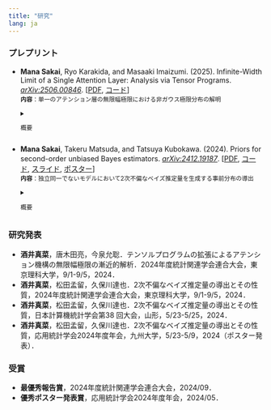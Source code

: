 ```yaml
---
title: "研究"
lang: ja
---
```


### プレプリント

- **Mana Sakai**, Ryo Karakida, and Masaaki Imaizumi. (2025). Infinite-Width Limit of a Single Attention Layer: Analysis via Tensor Programs. [*arXiv:2506.00846*](https://arxiv.org/abs/2506.00846).
[[PDF](https://arxiv.org/pdf/2506.00846),
[コード](https://github.com/manasakai/infinite-width-attention)]
    <br>
    <small>
        <span style="color: var(--text-sub-color)">
            **内容**：単一のアテンション層の無限幅極限における非ガウス極限分布の解明
        </span>
        <details>
            <summary>
                <span style="color: var(--text-sub-color)">
                    概要
                </span>
            </summary>
            <span style="color: var(--text-sub-color)">
                近年のニューラルネットワーク理論では，ネットワークの無限幅極限を考えることで，ニューロンの出力をガウス分布として扱う枠組みが広く用いられてきた（例えばニューラルネットワークガウス過程やテンソルプログラムなど）．しかしアテンション層に関しては，ヘッド数を無限を無限にするか特殊なスケーリングを導入するなどの条件を課さない限り，このガウス近似は機能せず，従来の理論ではその内部の分布を捉えられないという課題があった．本論文では，テンソルプログラムフレームワークを活用し，現実的なアーキテクチャ設定および標準的な$1/\sqrt{n}$スケーリング（次元数$n$）の下で，<u>**単一のアテンション層の各変数が無限幅極限でどのような確率分布に収束するかを厳密に導出**</u>する．特に，無限ヘッド極限や特別なスケーリングに頼ることなく，この極限分布の正確な形を導出し，それが<u>**ガウス分布とは本質的に異なる**</u>ことを示す．この極限分布は階層構造に起因する非ガウス性を呈し，アテンション内部の類似度スコアに条件付ければガウス分布となる．数値実験は理論予測を裏付け，有限幅の場合でも有限ヘッドアテンションを正確に記述できることを確認した．本成果は，無限幅極限で深層トランスフォーマー全体を解析する統一理論を構築するための礎となる．
            </span>
        </details>
    </small>

- **Mana Sakai**, Takeru Matsuda, and Tatsuya Kubokawa. (2024). Priors for second-order unbiased Bayes estimators. [*arXiv:2412.19187*](https://arxiv.org/abs/2412.19187).
[[PDF](https://arxiv.org/pdf/2412.19187),
[コード](https://github.com/manasakai/second-order-unbiased-NER),
[スライド](/files/Slides_PriorsForSecond-OrderUnbiasedBayesEstimators_jp.pdf){target="_blank"},
[ポスター](/files/Poster_PriorsForSecond-OrderUnbiasedBayesEstimators.pdf){target="_blank"}]
    <small>
        <br>
        <span style="color: var(--text-sub-color)">
            **内容**：独立同一でないモデルにおいて2次不偏なベイズ推定量を生成する事前分布の導出
        </span>
        <details>
            <summary>
                <span style="color: var(--text-sub-color)">
                    概要
                </span>
            </summary>
            <span style="color: var(--text-sub-color)">
                Hartigan (1965) によって導入された<u>**漸近不偏事前分布 (asymptotically unbiased priors)**</u> は，ベイズ推定量の<u>**2次不偏**</u>性を達成するために設計されている．ここで推定量が2次不偏であるとは，推定量のバイアスがサンプルサイズ$n$に対して$o(n^{-1})$であることを意味する．本論文では，<u>**Hartigan の枠組みを i.i.d. でないモデルに拡張</u>**し，漸近的に不偏な事前分布を特徴づける偏微分方程式系を導出する．さらに，そのような事前分布の存在性の必要十分条件を議論し，一般に<u>**漸近不偏事前分布を構築するための簡単な手順を提案**</u>する．
                <br>
                本論文では，提案した事前分布の構築法を線形回帰モデルや nested error regression (NER) モデル (変量効果モデルとしても知られる) など，いくつかの例に適用し，対応するベイズ推定量の頻度論的性質を評価する．
            </span>

            <span style="color: var(--text-sub-color)">
                [1] Hartigan, J. A. (1965). The asymptotically unbiased prior distribution. *The Annals of Mathematical Statistics 36*(4), 1137–1152.
            </span>
        </details>
    </small>

### 研究発表

- **酒井真菜**，唐木田亮，今泉允聡．テンソルプログラムの拡張によるアテンション機構の無限幅極限の漸近的解析．2024年度統計関連学会連合大会，東京理科大学，9/1-9/5，2024．
- **酒井真菜**，松田孟留，久保川達也．2次不偏なベイズ推定量の導出とその性質，2024年度統計関連学会連合大会，東京理科大学，9/1-9/5，2024．
- **酒井真菜**，松田孟留，久保川達也．2次不偏なベイズ推定量の導出とその性質，日本計算機統計学会第38 回大会，山形，5/23-5/25，2024．
- **酒井真菜**，松田孟留，久保川達也．2次不偏なベイズ推定量の導出とその性質，応用統計学会2024年度年会，九州大学，5/23-5/9，2024（ポスター発表）．


### 受賞

- **最優秀報告賞**​，2024年度統計関連学会連合大会，2024/09．
- **優秀ポスター発表賞**，応用統計学会2024年度年会，2024/05．